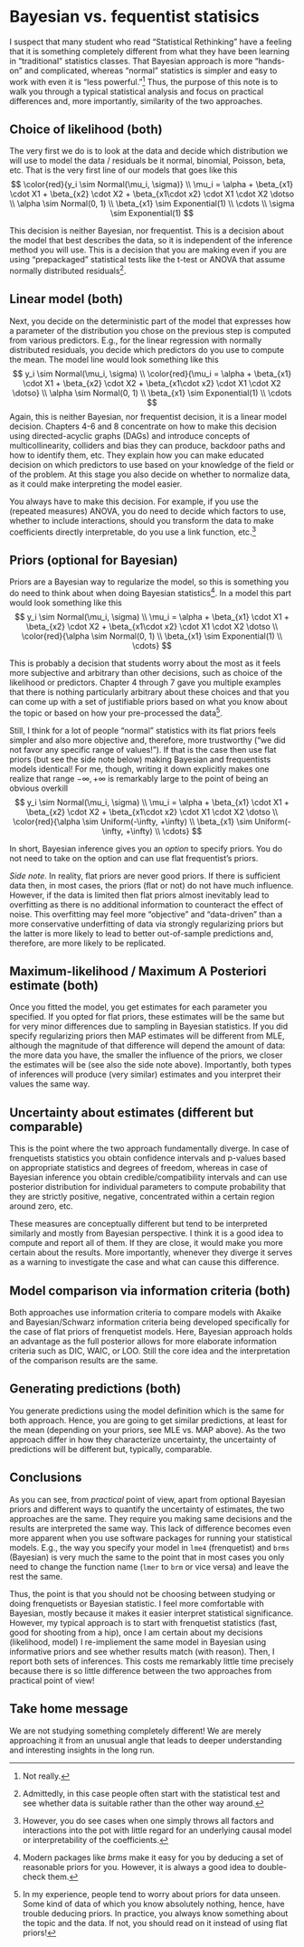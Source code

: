 # Bayesian vs. fequentist statisics
I suspect that many student who read "Statistical Rethinking" have a feeling that it is something completely different from what they have been learning in "traditional" statistics classes. That Bayesian approach is more "hands-on" and complicated, whereas "normal" statistics is simpler and easy to work with even it is "less powerful."^[Not really.] Thus, the purpose of this note is to walk you through a typical statistical analysis and focus on practical differences and, more importantly, similarity of the two approaches.

## Choice of likelihood (both)
The very first we do is to look at the data and decide which distribution we will use to model the data / residuals be it normal, binomial, Poisson, beta, etc. That is the very first line of our models that goes like this
$$
\color{red}{y_i \sim Normal(\mu_i, \sigma)} \\
\mu_i = \alpha + \beta_{x1} \cdot X1 + \beta_{x2} \cdot X2 + \beta_{x1\cdot x2} \cdot X1 \cdot X2 \dotso \\
\alpha \sim Normal(0, 1) \\
\beta_{x1} \sim Exponential(1) \\
\cdots \\
\sigma \sim Exponential(1)
$$

This decision is neither Bayesian, nor frequentist. This is a decision about the model that best describes the data, so it is independent of the inference method you will use. This is a decision that you are making even if you are using "prepackaged" statistical tests like the t-test or ANOVA that assume normally distributed residuals^[Admittedly, in this case people often start with the statistical test and see whether data is suitable rather than the other way around.].

## Linear model (both)
Next, you decide on the deterministic part of the model that expresses how a parameter of the distribution you chose on the previous step is computed from various predictors. E.g., for the linear regression with normally distributed residuals, you decide which predictors do you use to compute the mean. The model line would look something like this
$$
y_i \sim Normal(\mu_i, \sigma) \\
\color{red}{\mu_i = \alpha + \beta_{x1} \cdot X1 + \beta_{x2} \cdot X2 + \beta_{x1\cdot x2} \cdot X1 \cdot X2 \dotso} \\
\alpha \sim Normal(0, 1) \\
\beta_{x1} \sim Exponential(1) \\
\cdots
$$
Again, this is neither Bayesian, nor frequentist decision, it is a linear model decision. Chapters 4-6 and 8 concentrate on how to make this decision using directed-acyclic graphs (DAGs)  and introduce concepts of multicollinearity, colliders and bias they can produce, backdoor paths and how to identify them, etc. They explain how you can make educated decision on which predictors to use based on your knowledge of the field or of the problem. At this stage you also decide on whether to normalize data, as it could make interpreting the model easier. 

You always have to make this decision. For example, if you use the (repeated measures) ANOVA, you do need to decide which factors to use, whether to include interactions, should you transform the data to make coefficients directly interpretable, do you use a link function, etc.^[However, you do see cases when one simply throws all factors and interactions into the pot with little regard for an underlying causal model or interpretability of the coefficients.] 

## Priors (optional for Bayesian)
Priors are a Bayesian way to regularize the model, so this is something you do need to think about when doing Bayesian statistics^[Modern packages like _brms_ make it easy for you by deducing a set of reasonable priors for you. However, it is always a good idea to double-check them.]. In a model this part would look something like this
$$
y_i \sim Normal(\mu_i, \sigma) \\
\mu_i = \alpha + \beta_{x1} \cdot X1 + \beta_{x2} \cdot X2 + \beta_{x1\cdot x2} \cdot X1 \cdot X2 \dotso \\
\color{red}{\alpha \sim Normal(0, 1) \\
\beta_{x1} \sim Exponential(1) \\
\cdots}
$$


This is probably a decision that students worry about the most as it feels more subjective and arbitrary than other decisions, such as choice of the likelihood or predictors. Chapter 4 through 7 gave you multiple examples that there is nothing particularly arbitrary about these choices and that you can come up with a set of justifiable priors based on what you know about the topic or based on how your pre-processed the data^[In my experience, people tend to worry about priors for data unseen. Some kind of data of which you know absolutely nothing, hence, have trouble deducing priors. In practice, you always know something about the topic and the data. If not, you should read on it instead of using flat priors!].

Still, I think for a lot of people "normal" statistics with its flat priors feels simpler and also more objective and, therefore, more trustworthy ("we did not favor any specific range of values!"). If that is the case then use flat priors (but see the side note below) making Bayesian and frequentists models identical! For me, though, writing it down explicitly makes one realize that range $-\infty, +\infty$ is remarkably large to the point of being an obvious overkill
$$
y_i \sim Normal(\mu_i, \sigma) \\
\mu_i = \alpha + \beta_{x1} \cdot X1 + \beta_{x2} \cdot X2 + \beta_{x1\cdot x2} \cdot X1 \cdot X2 \dotso \\
\color{red}{\alpha \sim Uniform(-\infty, +\infty) \\
\beta_{x1} \sim Uniform(-\infty, +\infty) \\
\cdots}
$$

In short, Bayesian inference gives you an _option_ to specify priors. You do not need to take on the option and can use flat frequentist's priors.

_Side note._ In reality, flat priors are never good priors. If there is sufficient data then, in most cases, the priors (flat or not) do not have much influence. However, if the data is limited then flat priors almost inevitably lead to overfitting as there is no additional information to counteract the effect of noise. This overfitting may feel more "objective" and "data-driven" than a more conservative underfitting of data via strongly regularizing priors but the latter is more likely to lead to better out-of-sample predictions and, therefore, are more likely to be replicated. 

## Maximum-likelihood / Maximum A Posteriori estimate (both)
Once you fitted the model, you get estimates for each parameter you specified. If you opted for flat priors, these estimates will be the same but for very minor differences due to sampling in Bayesian statistics. If you did specify regularizing priors then MAP estimates will be different from MLE, although the magnitude of that difference will depend the amount of data: the more data you have, the smaller the influence of the priors, we closer the estimates will be (see also the side note above). Importantly, both types of inferences will produce (very similar) estimates and you interpret their values the same way.

## Uncertainty about estimates (different but comparable)
This is the point where the two approach fundamentally diverge. In case of frenquetists statistics you obtain confidence intervals and p-values based on appropriate statistics and degrees of freedom, whereas in case of Bayesian inference you obtain credible/compatibility intervals and can use posterior distribution for individual parameters to compute probability that they are strictly positive, negative, concentrated within a certain region around zero, etc. 

These measures are conceptually different but tend to be interpreted similarly and mostly from Bayesian perspective. I think it is a good idea to compute and report all of them. If they are close, it would make you more certain about the results. More importantly, whenever they diverge it serves as a warning to investigate the case and what can cause this difference.

## Model comparison via information criteria (both)
Both approaches use information criteria to compare models with Akaike and Bayesian/Schwarz information criteria being developed specifically for the case of flat priors of frenquetist models. Here, Bayesian approach holds an advantage as the full posterior allows for more elaborate information criteria such as DIC, WAIC, or LOO. Still the core idea and the interpretation of the comparison results are the same.

## Generating predictions (both)
You generate predictions using the model definition which is the same for both approach. Hence, you are going to get similar predictions, at least for the mean (depending on your priors, see MLE vs. MAP above). As the two approach differ in how they characterize uncertainty, the uncertainty of predictions will be different but, typically, comparable.

## Conclusions
As you can see, from _practical_ point of view, apart from optional Bayesian priors and different ways to quantify the uncertainty of estimates, the two approaches are the same. They require you making same decisions and the results are interpreted the same way. This lack of difference becomes even more apparent when you use software packages for running your statistical models. E.g., the way you specify your model in `lme4` (frenquetist) and `brms` (Bayesian) is very much the same to the point that in most cases you only need to change the function name (`lmer` to `brm` or vice versa) and leave the rest the same.

Thus, the point is that you should not be choosing between studying or doing frenquetists or Bayesian statistic. I feel more comfortable with Bayesian, mostly because it makes it easier interpret statistical significance. However, my typical approach is to start with frenquetist statistics (fast, good for shooting from a hip), once I am certain about my decisions (likelihood, model) I re-impliement the same model in Bayesian using informative priors and see whether results match (with reason). Then, I report both sets of inferences. This costs me remarkably little time precisely because there is so little difference between the two approaches from practical point of view!

## Take home message
We are not studying something completely different! We are merely approaching it from an unusual angle that leads to deeper understanding and interesting insights in the long run.
